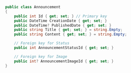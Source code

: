 ```.cs
public class Announcement
{
    public int Id { get; set; } // Primary key
    public DateTime CreationDate { get; set; }
    public DateTime? PublishedDate { get; set; }
    public string Title { get; set; } = string.Empty;
    public string Content { get; set; } = string.Empty;

    // Foreign key for Status
    public int AnnouncementStatusId { get; set; }

    // Foreign key for Image
    public int? AnnouncementImageId { get; set; }
}
```
